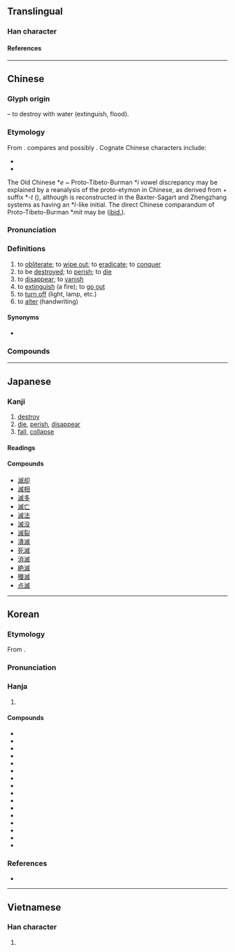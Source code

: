 {{also|灭}}
{{character info}}
==Translingual==
{{Han stroke|Japan<br>[[File:滅 - U+06EC5 - KanjiVG stroke order.svg]]<br>(''Swap strokes 5 and 4<br>for Chinese;<br>additionally,<br>swap strokes 13 and 12<br>for Taiwan.'')}}

===Han character===
{{Han char|rn=85|rad=水|as=10|sn=13|four=33150|canj=EIHF|ids=⿰氵烕}}

====References====
{{Han ref|kx=0642.010|dkj=18008|dj=1049.090|hdz=31696.090|uh=6EC5}}

----

==Chinese==
{{zh-forms|s=灭}}

===Glyph origin===
{{Han etym}}
{{Han compound|水|alt1=氵|t1=water|烕|c1=s|c2=p|ls=psc}} – to destroy with water (extinguish, flood).

===Etymology===
From {{inh|zh|sit-pro|*s-miːt||to extinguish; to shut abruptly; to wink; to blink; to die}}. {{zh-ref|Matisoff}} compares {{cog|my|မှိတ်||(''of eyes'') to close; (''of light'') to put out, to switch off}} and possibly {{cog|bo|མེད||to not exist}}. Cognate Chinese characters include:

* {{och-l|烕|to destroy; to cause destruction}}
* {{och-l|蔑|to destroy}}

The Old Chinese *''e'' ~ Proto-Tibeto-Burman *''i'' vowel discrepancy may be explained by a reanalysis of the proto-etymon in Chinese, as derived from {{och-l|隳|tr=*hmai|to destroy}} + suffix *''-t'' ({{zh-ref|Schuessler, 2009}}), although {{zh-l|*隳}} is reconstructed in the Baxter-Sagart and Zhengzhang systems as having an *''l''-like initial. The direct Chinese comparandum of Proto-Tibeto-Burman *''mit'' may be {{och-l|沒|to disappear; to die; to perish in water}} ([[ibid.]]).

===Pronunciation===
{{zh-pron
|m=miè
|ma=Zh-miè.ogg
|m-s=mie2
|c=mit6
|c-t=met5
|g=miet6
|h=pfs=me̍t;gd=mêd6
|j=mieh4
|mb=miè
|md=miĕk
|mn=ml,jj,tw:bia̍t
|mn-t=mig8
|w=5miq
|x=mi6
|mc=y
|oc=y
|cat=v
}}

===Definitions===
{{zh-hanzi}}

# to [[obliterate]]; to [[wipe out]]; to [[eradicate]]; to [[conquer]]
# to be [[destroyed]]; to [[perish]]; to [[die]]
# to [[disappear]]; to [[vanish]]
# to [[extinguish]] (a fire); {{lb|zh|of light or fire}} to [[go out]]
# to [[turn off]] (light, lamp, etc.)
# to [[alter]] (handwriting)

====Synonyms====
* {{s|to extinguish}}
{{zh-syn-saurus|熄滅}}

===Compounds===
{{zh-der|滅頂|滅火|滅火彈|滅火器|滅跡|滅絕|滅口|滅門|滅亡|滅種|滅族|剗滅|前功盡滅|七滅諍法|剿滅|不生不滅|不滅|不滅性|俱滅|夷滅|一滅行|劘滅|堙滅|不可磨滅|息滅|忽明忽滅|大義滅親|勦滅|幻滅|徇公滅私|失滅|屠滅|寖微寖滅|寂滅|以公滅私|假途滅虢|吞滅|埃滅|全軍覆滅|天誅地滅|欺師滅祖|滅茬|滅頂之災|柴毀滅性|滅性|懷刺漫滅|朝榮夕滅|消滅時效|滅相|明滅|澌滅|滅不個|殲滅戰|打滅|毀形滅性|灰飛煙滅|磨滅|潰滅|滅音器|殲滅|滅火沙|滅典|撲滅|煙消火滅|淹滅|烹滅|抹滅|滅罪修因|滅趾|滅門之禍|消滅殆盡|萬古不滅|殺人滅跡|磨踵滅頂|漫滅|破滅|消滅|泯滅|相滅相生|滅度|摩滅|毀滅|消聲滅跡|滅此朝食|滅菌|熄滅|殄滅|殞身滅命|滅沒|灰滅|擊滅|滅門血案|滅門絕戶|滅裂|滅良心|滅絕人性|滅紀|滅盡|滅族之禍|湮滅|滅國弒君|消滅淨盡|毀屍滅跡|毀不滅性|濤生雲滅|火滅煙消|滅私奉公|永不磨滅|滅景|殺人滅口|虢滅虞亡|鹵莽滅裂|絕滅|隕滅|變滅|興滅舉廢|翳滅|韜光滅跡|覆宗滅祀|翦滅|長生不滅|輻射滅菌|自取滅亡|誅滅|興滅繼絕|身名俱滅|自生自滅|覆滅|崩滅}}

{{zh-cat|Elementary}}

----

==Japanese==

===Kanji===
{{ja-kanji|grade=c|rs=水10}}

# [[destroy]]
# [[die]], [[perish]], [[disappear]]
# [[fall]], [[collapse]]

====Readings====
{{ja-readings
|goon=めち, めつ
|kanon=べつ
|kun=ほろ-びる, ほろ-ぼす
}}

====Compounds====
{{top4}}
* [[滅却]]
* [[滅相]]
* [[滅多]]
* [[滅亡]]
* [[滅法]]
* [[滅没]]
* [[滅裂]]
* [[潰滅]]
* [[死滅]]
* [[消滅]]
* [[絶滅]]
* [[殲滅]]
* [[点滅]]
{{bottom}}

----

==Korean==

===Etymology===
From {{der|ko|ltc|-}} {{ltc-l|滅}}.

{{collapse|
* {{hanja-dongguk|며ᇙ〮|myélq}}
* {{hanja-hunmong|멸〮|myél|雜語#하35B}}
|Historical readings
|bg=#FFFFFF}}

===Pronunciation===
{{ko-hanja-pron|멸}}

===Hanja===
{{ko-hanja-search}}
{{ko-hanja|멸망하다|멸망할|멸}}

# {{hanja form of|멸|[[destroy]]}}

====Compounds====
{{der-top|Compounds}}
* {{ko-l|괴멸|[[annihilation]], [[destruction]]|壞滅}}
* {{ko-l|궤멸|[[annihilation]], [[destruction]]|潰滅}}
* {{ko-l|파멸|[[ruin]]; [[destruction]]|破滅}}
* {{ko-l|환멸|[[disillusionment]]|[[幻滅]]/[[還滅]]}}
* {{ko-l|인멸|[[destruction]]|湮滅}}
* {{ko-l|소멸|[[elimination]]; [[annihilation]]|消滅}}
* {{ko-l|섬멸|[[annihilation]], [[eradication]], [[extermination]]|殲滅}}
* {{ko-l|사멸|[[dying]] [[out]]|死滅}}
* {{ko-l|불멸|[[immortality]]|不滅}}
* {{ko-l|박멸|[[eradication]]|撲滅}}
* {{ko-l|멸망|[[extinction]]|滅亡}}
* {{ko-l|멸균|[[sterilisation]]|滅菌}}
* {{ko-l|멸공|[[eradication]] of [[communism]]|滅共}}
* {{ko-l|멸살|[[eradication]]|滅殺}}
* {{ko-l|전멸|[[annihilation]]; [[extermination]]|全滅}}
* {{ko-l|생멸|[[life]] and [[death]]|生滅}}
{{der-bottom}}

===References===
* {{R:hanjadoc|6253}}

----

==Vietnamese==

===Han character===
{{vi-readings|reading=diệt|rs=水10}}

# {{rfdef|vi}}